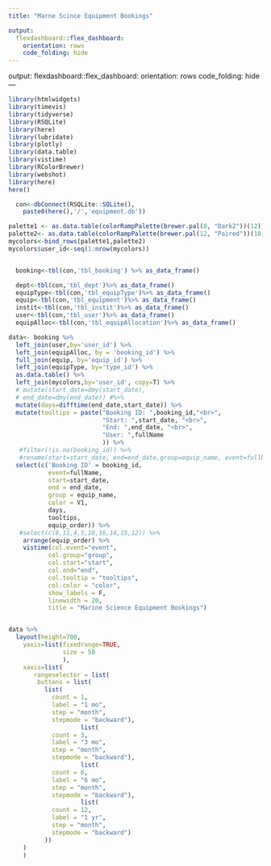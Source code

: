 ---
title: "Marne Scince Equipment Bookings"

output: 
  flexdashboard::flex_dashboard:
    orientation: rows
    code_folding: hide
---
output: 
  flexdashboard::flex_dashboard:
    orientation: rows
    code_folding: hide
---

```{r}
library(htmlwidgets)
library(timevis)
library(tidyverse)
library(RSQLite)
library(here)
library(lubridate)
library(plotly)
library(data.table)
library(vistime)
library(RColorBrewer)
library(webshot)
library(here)
here()
```


```{r echo=FALSE, message=FALSE, warning=FALSE, paged.print=FALSE, results='hide', fig.show='hide'}
  con<-dbConnect(RSQLite::SQLite(),
    paste0(here(),'/','equipment.db'))

palette1 <- as.data.table(colorRampPalette(brewer.pal(8, "Dark2"))(12))
palette2<- as.data.table(colorRampPalette(brewer.pal(12, "Paired"))(18))
mycolors<-bind_rows(palette1,palette2) 
mycolors$user_id<-seq(1:nrow(mycolors))


  booking<-tbl(con,'tbl_booking') %>% as_data_frame()

  dept<-tbl(con,'tbl_dept')%>% as_data_frame()
  equipType<-tbl(con,'tbl_equipType')%>% as_data_frame()
  equip<-tbl(con,'tbl_equipment')%>% as_data_frame()
  instit<-tbl(con,'tbl_instit')%>% as_data_frame()
  user<-tbl(con,'tbl_user')%>% as_data_frame()
  equipAlloc<-tbl(con,'tbl_equipAllocation')%>% as_data_frame()

```


```{r echo=FALSE, fig.height=5, fig.width=5, message=FALSE, warning=FALSE, paged.print=FALSE}
data<- booking %>% 
  left_join(user,by='user_id') %>%
  left_join(equipAlloc, by = 'booking_id') %>%
  full_join(equip, by='equip_id') %>%
  left_join(equipType, by='type_id') %>% 
  as.data.table() %>%
  left_join(mycolors,by='user_id', copy=T) %>% 
  # mutate(start_date=dmy(start_date),
  # end_date=dmy(end_date)) #%>% 
  mutate(days=difftime(end_date,start_date)) %>%
  mutate(tooltips = paste("Booking ID: ",booking_id,"<br>",
                          "Start: ",start_date, "<br>",
                          "End: ",end_date, "<br>",
                          "User: ",fullName
                          )) %>% 
   #filter(!is.na(booking_id)) %>%
   #rename(start=start_date, end=end_date,group=equip_name, event=fullName,color=V1)%>%
  select(c('Booking ID' = booking_id,
           event=fullName,
           start=start_date,
           end = end_date,
           group = equip_name,
           color = V1,
           days, 
           tooltips,
           equip_order)) %>% 
   #select(c(8,11,4,5,10,16,14,15,12)) %>%
    arrange(equip_order) %>%
    vistime(col.event="event",
           col.group="group",
           col.start="start",
           col.end="end",
           col.tooltip = "tooltips",
           col.color = "color",
           show_labels = F,
           linewidth = 20,
           title = "Marine Science Equipment Bookings")


data %>%
  layout(height=700,
    yaxis=list(fixedrange=TRUE,
               size = 50
               ),
    xaxis=list(
       rangeselector = list(
        buttons = list(
          list(
            count = 1,
            label = "1 mo",
            step = "month",
            stepmode = "backward"),
                    list(
            count = 3,
            label = "3 mo",
            step = "month",
            stepmode = "backward"),
                    list(
            count = 6,
            label = "6 mo",
            step = "month",
            stepmode = "backward"),
                    list(
            count = 12,
            label = "1 yr",
            step = "month",
            stepmode = "backward")
          ))
    )
    )
```